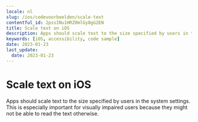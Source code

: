 ```yaml
---
locale: nl
slug: /ios/codevoorbeelden/scale-text
contentful_id: 2pssINu1HRZ0mlGy8gG2EN
title: Scale text on iOS
description: Apps should scale text to the size specified by users in the system settings.
keywords: [iOS, accessibility, code sample]
date: 2023-01-23
last_update:
  date: 2023-01-23
---
```


# Scale text on iOS

Apps should scale text to the size specified by users in the system settings. This is especially important for visually impaired users because they might not be able to read the text otherwise.

<CodeSample id="text-scale" locale="nl" platform="ios"/>
